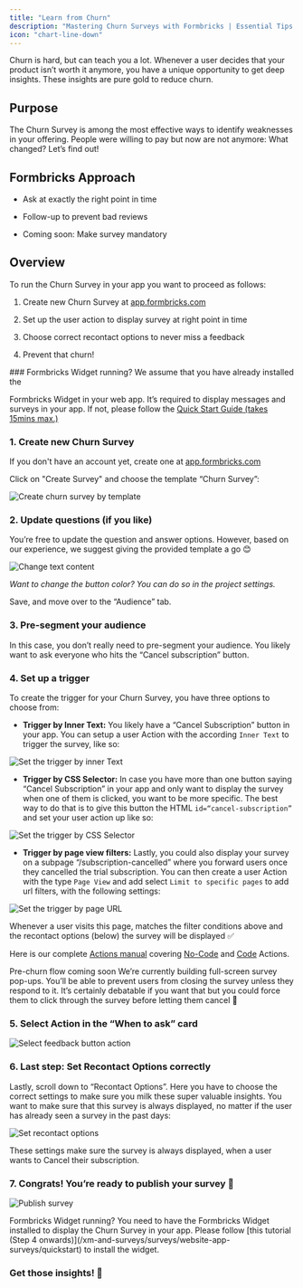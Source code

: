 ```yaml
---
title: "Learn from Churn"
description: "Mastering Churn Surveys with Formbricks | Essential Tips & Steps"
icon: "chart-line-down"
---
```


Churn is hard, but can teach you a lot. Whenever a user decides that your product isn’t worth it anymore, you have a unique opportunity to get deep insights. These insights are pure gold to reduce churn.

## Purpose

The Churn Survey is among the most effective ways to identify weaknesses in your offering. People were willing to pay but now are not anymore: What changed? Let’s find out!

## Formbricks Approach

* Ask at exactly the right point in time

* Follow-up to prevent bad reviews

* Coming soon: Make survey mandatory

## Overview

To run the Churn Survey in your app you want to proceed as follows:

1. Create new Churn Survey at [app.formbricks.com](https://app.formbricks.com/)

2. Set up the user action to display survey at right point in time

3. Choose correct recontact options to never miss a feedback

4. Prevent that churn!

<Note>
  ### Formbricks Widget running? We assume that you have already installed the

  Formbricks Widget in your web app. It’s required to display messages and
  surveys in your app. If not, please follow the [Quick Start Guide (takes
  15mins max.)](/app-surveys/quickstart)
</Note>

### 1. Create new Churn Survey

If you don't have an account yet, create one at [app.formbricks.com](https://app.formbricks.com/auth/signup)

Click on "Create Survey" and choose the template “Churn Survey”:

![Create churn survey by template](/images/xm-and-surveys/xm/best-practices/cancel-subscription/create-cancel-flow.webp)

### 2. Update questions (if you like)

You’re free to update the question and answer options. However, based on our experience, we suggest giving the provided template a go 😊

![Change text content](/images/xm-and-surveys/xm/best-practices/cancel-subscription/change-text.webp)

*Want to change the button color? You can do so in the project settings.*

Save, and move over to the “Audience” tab.

### 3. Pre-segment your audience

In this case, you don’t really need to pre-segment your audience. You likely want to ask everyone who hits the “Cancel subscription” button.

### 4. Set up a trigger

To create the trigger for your Churn Survey, you have three options to choose from:

* **Trigger by Inner Text:** You likely have a “Cancel Subscription” button in your app. You can setup a user Action with the according `Inner Text` to trigger the survey, like so:

![Set the trigger by inner Text](/images/xm-and-surveys/xm/best-practices/cancel-subscription/trigger-inner-text.webp)

* **Trigger by CSS Selector:** In case you have more than one button saying “Cancel Subscription” in your app and only want to display the survey when one of them is clicked, you want to be more specific. The best way to do that is to give this button the HTML `id=“cancel-subscription”` and set your user action up like so:

![Set the trigger by CSS Selector](/images/xm-and-surveys/xm/best-practices/cancel-subscription/trigger-css-selector.webp)

* **Trigger by page view filters:** Lastly, you could also display your survey on a subpage “/subscription-cancelled” where you forward users once they cancelled the trial subscription. You can then create a user Action with the type `Page View` and add select `Limit to specific pages` to add url filters, with the following settings:

![Set the trigger by page URL](/images/xm-and-surveys/xm/best-practices/cancel-subscription/trigger-page-url.webp)

Whenever a user visits this page, matches the filter conditions above and the recontact options (below) the survey will be displayed ✅

Here is our complete [Actions manual](/app-surveys/actions/) covering [No-Code](/app-surveys/actions#setting-up-no-code-actions) and [Code](/app-surveys/actions#setting-up-code-actions) Actions.

<Note>
  Pre-churn flow coming soon We’re currently building full-screen survey
  pop-ups. You’ll be able to prevent users from closing the survey unless they
  respond to it. It’s certainly debatable if you want that but you could force
  them to click through the survey before letting them cancel 🤷
</Note>

### 5. Select Action in the “When to ask” card

![Select feedback button action](/images/xm-and-surveys/xm/best-practices/cancel-subscription/select-action.webp)

### 6. Last step: Set Recontact Options correctly

Lastly, scroll down to “Recontact Options”. Here you have to choose the correct settings to make sure you milk these super valuable insights. You want to make sure that this survey is always displayed, no matter if the user has already seen a survey in the past days:

![Set recontact options](/images/xm-and-surveys/xm/best-practices/cancel-subscription/recontact-options.webp)

These settings make sure the survey is always displayed, when a user wants to Cancel their subscription.

### 7. Congrats! You’re ready to publish your survey 💃

![Publish survey](/images/xm-and-surveys/xm/best-practices/cancel-subscription/publish-survey.webp)

<Note>
  Formbricks Widget running? You need to have the Formbricks Widget installed
  to display the Churn Survey in your app. Please follow [this tutorial (Step 4
  onwards)](/xm-and-surveys/surveys/website-app-surveys/quickstart) to install the widget.
</Note>

### **Get those insights! 🎉**